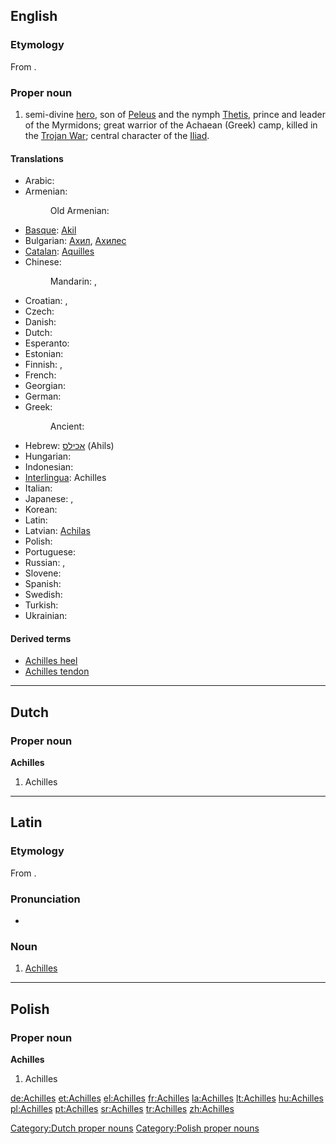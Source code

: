 {{wikipedia}}
==English==

===Etymology===
From {{etyl|grc|en}} {{term|Ἀχιλλεύς|tr=Akhilleus|lang=grc|sc=polytonic}}.

===Proper noun===
{{en-proper noun}}

# {{context|Greek mythology}} semi-divine [[hero]], son of [[Peleus]] and the nymph [[Thetis]], prince and leader of the Myrmidons; great warrior of the Achaean (Greek) camp, killed in the [[Trojan War]]; central character of the [[w:Iliad|Iliad]].

====Translations====
{{trans-top|Greek mythical hero}}
* Arabic: {{t|ar|أخيل|m|tr='akhiil|sc=Arab}}
* Armenian: {{t-|hy|Աքիլլես|tr=Ak’illes}}
*:Old Armenian: {{tø|xcl|Աքիլլէս|tr=Akʿillēs|sc=Armn|xs=Old Armenian}}
* [[Basque]]: [[Akil]]
* Bulgarian: [[Ахил]], [[Ахилес]]
* [[Catalan]]: [[Aquilles]]
* Chinese:
*: Mandarin: {{t|zh|阿喀琉斯|tr=Ākāliúsī|sc=Hani}}, {{t|zh|阿基里斯|tr=Ājīlǐsī|sc=Hani}}
* Croatian: {{t-|hr|Ahil|m}}, {{t-|hr|Ahilej|m}}
* Czech: {{t-|cs|Achilleus|m}}
* Danish: {{t-|da|Achilleus}}
* Dutch: {{t-|nl|Achilles}}
* Esperanto: {{t|eo|Aĥilo|xs=Esperanto}}
* Estonian: {{t-|et|Achilleus}}
* Finnish: {{t-|fi|Akhilleus}}, {{t-|fi|Akilles}}
* French: {{t+|fr|Achille|m}}
* Georgian: {{t|ka|აქილევსი|tr=ak'ilevsi|sc=Geor}}
* German: {{t+|de|Achilleus|m}}
* Greek: {{t+|el|Αχιλλέας|m|tr=Achilléas}}
*: Ancient: {{tø|grc|Ἀχιλλεύς|m|tr=Achilleus|xs=Ancient Greek}}
{{trans-mid}}
* Hebrew: [[אכילס]] (Ahils)
* Hungarian: {{t+|hu|Akhilleusz}}
* Indonesian: {{t-|id|Achilles|xs=Indonesian}}
* [[Interlingua]]: Achilles
* Italian: {{t+|it|Achille}}
* Japanese: {{t-|ja|アキレス|tr=Akiresu}}, {{t-|ja|アキレウス|tr=Akireusu}}
* Korean: {{t|ko|아킬레스|tr=Akilleseu|sc=Kore}}
* Latin: {{t+|la|Achilles|alt=Achillēs}}
* Latvian: [[Achilas]]
* Polish: {{t+|pl|Achilles|m}}
* Portuguese: {{t+|pt|Aquiles}}
* Russian: {{t+|ru|Ахилл|m|tr=Axíll}}, {{t+|ru|Ахиллес|m|tr=Axillés}}
* Slovene: {{t+|sl|Ahil}}
* Spanish: {{t-|es|Aquiles|m}}
* Swedish: {{t-|sv|Akilles}}
* Turkish: {{t|tr|Aşil}}
* Ukrainian: {{t|uk|Ахіллес|m|tr=Axillés|sc=Cyrl}}
{{trans-bottom}}

====Derived terms====
* [[Achilles heel]]
* [[Achilles tendon]]

----

==Dutch==

===Proper noun===
'''Achilles'''

# Achilles

[[Category:Dutch proper nouns]]

----

==Latin==

===Etymology===
From {{etyl|grc|la}} {{term|Ἀχιλλεύς|tr=Akhilleus|lang=grc|sc=polytonic}}.

===Pronunciation===
* {{audio|La-ecc-Achilles.ogg|audio (ecclesiastical)}}

===Noun===
{{la-proper noun|Achillēs|Achillis|Achillis|m|third}}

# [[#English|Achilles]]

----

==Polish==

===Proper noun===
'''Achilles'''

# Achilles

[[Category:Polish proper nouns]]

[[de:Achilles]]
[[et:Achilles]]
[[el:Achilles]]
[[fr:Achilles]]
[[la:Achilles]]
[[lt:Achilles]]
[[hu:Achilles]]
[[pl:Achilles]]
[[pt:Achilles]]
[[sr:Achilles]]
[[tr:Achilles]]
[[zh:Achilles]]
